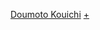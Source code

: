 {{Navbox
| name   = 堂本光一
| title  = [[堂本光一]]
| color  = #D3D3D3
| group1 = 個人創作名義
|  list1 = [[堂本光一]] 
| group2 = 單曲
| list2 = [[Deep in your heart/+ MILLION but - LOVE]] - [[No more]] - [[妖 ～Ayakashi～]] - [[INTERACTIONAL / SHOW ME UR MONSTER]]
| group3 = 專輯
|  list3 = [[Mirror (堂本光一專輯)|mirror]] - [[BPM (堂本光一)|BPM‎]] - [[Gravity (堂本光一)|Gravity‎]] - [[Spiral (堂本光一專輯)|Spiral]] - [[PLAYFUL (堂本光一)|PLAYFUL]]
| group4 = 原聲專輯
|  list4 = [[KOICHI DOMOTO Endless SHOCK Original Sound Track]] - [[KOICHI DOMOTO Endless SHOCK Original Sound Track 2]]
| group5 = 關連項目
|  list5 = [[傑尼斯事務所]] - [[傑尼斯娛樂]] - [[近畿小子|近畿小子(KinKi Kids)]]
}}<noinclude>
[[Category:日本歌手模板|Doumoto Kouichi]]
[[Category:堂本光一|+]]
</noinclude>